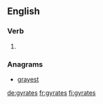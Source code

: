 ==English==

===Verb===
{{head|en|verb form}}

# {{en-third-person singular of|gyrate}}

===Anagrams===
* [[grayest#English|grayest]]

[[de:gyrates]]
[[fr:gyrates]]
[[fi:gyrates]]